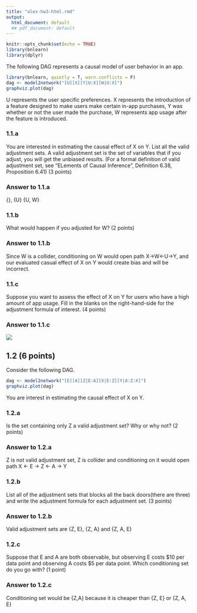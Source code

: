 ```yaml
---
title: "alex-hw3-html.rmd"
output:
  html_document: default
  ## pdf_document: default
---
```


```r
knitr::opts_chunk$set(echo = TRUE)
library(bnlearn)
library(dplyr)
```


The following DAG represents a causal model of user behavior in an app.

```r
library(bnlearn, quietly = T, warn.conflicts = F)
dag <- model2network("[U][X][Y|U:X][W|U:X]")
graphviz.plot(dag)
```

U represents the user specific preferences.  X represents the introduction of a feature designed to make users make certain in-app purchases, Y was whether or not the user made the purchase, W represents app usage after the feature is introduced.

### 1.1.a 
You are interested in estimating the causal effect of X on Y.  List all the valid adjustment sets. A valid adjustment set is the set of variables that if you adjust, you will get the unbiased results. (For a formal definition of valid adjustment set, see "ELements of Causal Inference", Definition 6.38, Proposition 6.41) (3 points)

### Answer to 1.1.a
{}, {U} {U, W}

### 1.1.b 
What would happen if you adjusted for W? (2 points)

### Answer to 1.1.b
Since W is a collider, conditioning on W would open path X->W<-U->Y, and our evaluated
casual effect of X on Y would create bias and will be incorrect.

### 1.1.c 
Suppose you want to assess the effect of X on Y for users who have a high amount of app usage. Fill in the blanks on the right-hand-side for the adjustment formula of interest. (4 points)  
\begin{align*} 
P(Y = y | do(X=x), W=high) = \sum_{?} P(Y = y | ?)P(?|?) 
\end{align*} 

### Answer to 1.1.c
![](right-hand-side-adjustment-formula.png)


## 1.2 (6 points)

Consider the following DAG.

```r
dag <- model2network("[E][A][Z|E:A][X|E:Z][Y|A:Z:X]")
graphviz.plot(dag)
```

You are interest in estimating the causal effect of X on Y.

### 1.2.a
Is the set containing only Z a valid adjustment set?  Why or why not? (2 points)

### Answer to 1.2.a
Z is not valid adjustment set, Z is collider and conditioning on it would open
path X <- E -> Z <- A -> Y

### 1.2.b
List all of the adjustment sets that blocks all the back doors(there are three) and write the adjustment formula for each adjustment set. (3 points) 

### Answer to 1.2.b
Valid adjustment sets are {Z, E}, {Z, A} and {Z, A, E}

### 1.2.c
Suppose that E and A are both observable, but observing E costs \$10 per data point and observing A costs \$5 per data point.  Which conditioning set do you go with? (1 point) 

### Answer to 1.2.c
Conditioning set would be {Z,A} because it is cheaper than {Z, E} or {Z, A, E}

